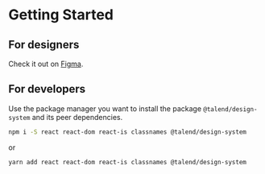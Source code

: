 
<Meta title="Getting Started" />

# Getting Started

## For designers

Check it out on [Figma](https://www.figma.com/file/hMYM9HGXajJpWdGwRb5ITR/Coral).

## For developers

Use the package manager you want to install the package `@talend/design-system` and its peer dependencies.

```sh
npm i -S react react-dom react-is classnames @talend/design-system
```

or

```sh
yarn add react react-dom react-is classnames @talend/design-system
```

<CodeSandbox codeSandboxId="coral-e4w8h" />
